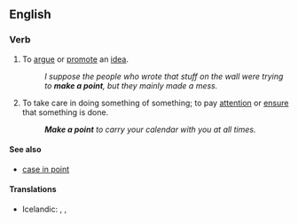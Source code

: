 ==English==

===Verb===
{{infl|en|verb|head=to [[make]] a [[point]]}}

# {{idiomatic}} To [[argue]] or [[promote]] an [[idea]].
#:''I suppose the people who wrote that stuff on the wall were trying to '''make a point''', but they mainly made a mess.''
# {{idiomatic}} To take care in doing something of something; to pay [[attention]] or [[ensure]] that something is done.
#:'''''Make a point''' to carry your calendar with you at all times.''

====See also====
* [[case in point]]

====Translations====
{{trans-top|to take care in doing something of something}}
* Icelandic: {{t|is|standa fast á}}, {{t|is|leggja áherslu á}}, {{t|is|hafa fyrir reglu}}
{{trans-mid}}
{{trans-bottom}}